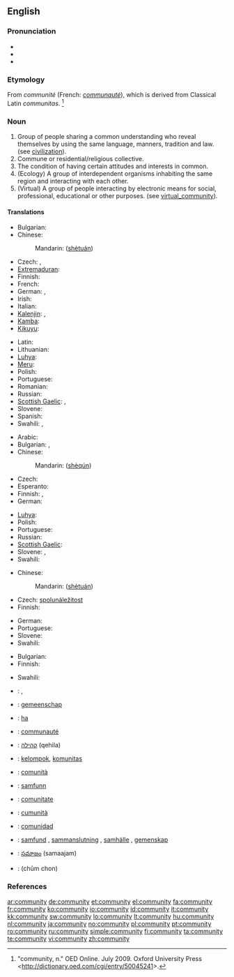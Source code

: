 {{wikipedia|dab=community (disambiguation)|community}}
==English==

===Pronunciation===
* {{IPA|/k(ə)ˈmjunəti/|/k(ə)ˈmjunəɾi/}}
* {{audio|en-us-community.ogg|Audio (US)}}
* {{audio|en-ca-community.ogg|Audio (CA)}}

===Etymology===
From {{etyl|fro}} ''communité'' (French: ''[[communauté]]''), which is derived from Classical Latin ''communitas''. <ref>"community, n." OED Online. July 2009. Oxford University Press <http://dictionary.oed.com/cgi/entry/50045241>.</ref>

===Noun===
{{wikipedia}}
{{en-noun|communit|ies}}

# Group of people sharing a common understanding who reveal themselves by using the same language, manners, tradition and law. (see [[civilization]]).
# Commune or residential/religious collective.
# The condition of having certain attitudes and interests in common.
# (Ecology) A group of interdependent organisms inhabiting the same region and interacting with each other.
# (Virtual) A group of people interacting by electronic means for social, professional, educational or other purposes. (see [[virtual_community]]).

====Translations====
{{trans-top|group of people sharing a common understanding}}
* Bulgarian: {{t|bg|общество|n|sc=Cyrl}}
* Chinese:
*: Mandarin: {{zh-ts|社團|社团}} ([[shè]][[tuán]])
* Czech: {{t+|cs|společenství|n}}, {{t-|cs|komunita|f}}
* [[Extremaduran]]: {{tø|ext|comuniá|f}}
* Finnish: {{t+|fi|yhteisö}}
* French: {{t+|fr|communauté|f}}
* German: {{t+|de|Gemeinschaft|f}}, {{t+|de|Gesellschaft|f}}
* Irish: {{t-|ga|cumann|m|xs=Irish}}
* Italian: {{t+|it|comunità|f}}
* [[Kalenjin]]: {{tø|kln|jamii}},  {{tø|kln|jamii}}
* [[Kamba]]: {{tø|kam|njamii}}
* [[Kikuyu]]: {{tø|ki|ado}}
{{trans-mid}}
* Latin: {{t-|la|communitas|f}}
* Lithuanian: {{t|lt|bendruomenė|f|xs=Lithuanian}}
* [[Luhya]]: {{tø|luy|ejamii}}
* [[Meru]]: {{tø|mer|banto}}
* Polish: {{t|pl|społeczność|f}}
* Portuguese: {{t+|pt|comunidade|f}}
* Romanian: {{t+|ro|comunitate}}
* Russian: {{t+|ru|сообщество|n|tr=soóbščestvo|sc=Cyrl}}
* [[Scottish Gaelic]]: {{t-|gd|poball|m|xs=Scottish Gaelic}}, {{t-|gd|coimhearsnachd|f|xs=Scottish Gaelic}}
* Slovene: {{t+|sl|skupnost|f}}
* Spanish: {{t+|es|comunidad|f}}
* Swahili: {{t+|sw|jamii|xs=Swahili}},  {{t|sw|jamaa|xs=Swahili}}
{{trans-bottom}}

{{trans-top|commune or residential/religious collective}}
* Arabic: {{t|ar|ملّة|tr=milla|sc=Arab}}
* Bulgarian: {{t|bg|колония|f|sc=Cyrl}},  {{t|bg|комуна|sc=Cyrl}}
* Chinese:
*: Mandarin: {{zh-ts|社群|社群}} ([[shè]][[qún]])
* Czech: {{t-|cs|komunita|f}}
* Esperanto: {{t-|eo|komunumo|xs=Esperanto}}
* Finnish: {{t+|fi|yhteisö}}, {{t+|fi|kommuuni}}
* German: {{t+|de|Gemeinde|f}}
{{trans-mid}}
* [[Luhya]]: {{tø|luy|jamii}}
* Polish: {{t|pl|wspólnota|f}}
* Portuguese: {{t+|pt|comunidade|f}}
* Russian: {{t+|ru|сообщество|n|tr=soóbščestvo|sc=Cyrl}}
* [[Scottish Gaelic]]: {{t-|gd|coimhearsnachd|f|xs=Scottish Gaelic}}
* Slovene: {{t+|sl|skupnost|f}}, {{t+|sl|komuna|f}}
* Swahili: {{t+|sw|jamii|xs=Swahili}}
{{trans-bottom}}

{{trans-top|condition of having certain attitudes and interests in common}}
* Chinese:
*: Mandarin: {{zh-ts|社團|社团}} ([[shè]][[tuán]])
* Czech: [[spolunáležitost]] {{f}}
* Finnish: {{t+|fi|yhteisöllisyys}}
{{trans-mid}}
* German: {{t+|de|Gemeinschaft|f}}
* Portuguese: {{t+|pt|comunidade|f}}
* Slovene: {{t+|sl|skupnost|f}}
* Swahili: {{t+|sw|jamii|xs=Swahili}}
{{trans-bottom}}

{{trans-top|ecology: group of interdependent organisms}}
* Bulgarian: {{t|bg|колония|sc=Cyrl}}
* Finnish: {{t-|fi|yhdyskunta}}
{{trans-mid}}
* Swahili: {{t+|sw|jamii|xs=Swahili}}
{{trans-bottom}}

{{checktrans-top}}
* {{ttbc|Arabic}}: {{Arab|[[جماعة]]}} {{f}}, {{Arab|[[جالية]]}} {{f}}
* {{ttbc|Dutch}}: [[gemeenschap]] {{f}}
* {{ttbc|Ewe}}: [[ha]]
* {{ttbc|French}}: [[communauté]] {{f}}
* {{ttbc|Hebrew}}: [[קהילה]] (qehila) {{f}}
* {{ttbc|Indonesian}}: [[kelompok]], [[komunitas]]
* {{ttbc|Italian}}: [[comunità]] {{f}}
{{trans-mid}}
* {{ttbc|Norwegian}}: [[samfunn]] {{n}}
* {{ttbc|Romanian}}: [[comunitate]] {{f}}
* {{ttbc|Sicilian}}: [[cumunità]] {{f}}
* {{ttbc|Spanish}}: [[comunidad]] {{f}}
* {{ttbc|Swedish}}: [[samfund]] {{c}}, [[sammanslutning]] {{c}}, [[samhälle]] {{c}}, [[gemenskap]] {{c}}
* {{ttbc|Telugu}}: [[సమాజం]] (samaajam)
* {{ttbc|Thai}}: {{Thai|[[ชุมชน]]}} (chūm chon)
{{trans-bottom}}

===References===
<references/>

[[ar:community]]
[[de:community]]
[[et:community]]
[[el:community]]
[[fa:community]]
[[fr:community]]
[[ko:community]]
[[io:community]]
[[id:community]]
[[it:community]]
[[kk:community]]
[[sw:community]]
[[lo:community]]
[[lt:community]]
[[hu:community]]
[[nl:community]]
[[ja:community]]
[[no:community]]
[[pl:community]]
[[pt:community]]
[[ro:community]]
[[ru:community]]
[[simple:community]]
[[fi:community]]
[[ta:community]]
[[te:community]]
[[vi:community]]
[[zh:community]]